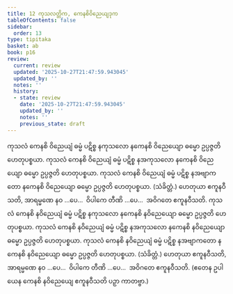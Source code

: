 ```yaml
---
title: 12 ကုသလတ္တိက, ကေနစိဝိညေယျဒုက
tableOfContents: false
sidebar:
  order: 13
type: tipitaka
basket: ab
book: p16
review:
  current: review
  updated: '2025-10-27T21:47:59.943045'
  updated_by: ''
  notes: ''
  history:
  - state: review
    date: '2025-10-27T21:47:59.943045'
    updated_by: ''
    notes: ''
    previous_state: draft
---
```



<ReviewStatus review={frontmatter.review} showDetails={true} />

<HypothesisAnnotation frontmatter={frontmatter} />

<DynamicBreadcrumb />

<Division number="22" book="p16" e="ch" v="40" p="253">

<Paragraph number="60" book="p16">
ကုသလံ ကေနစိ ဝိညေယျံ ဓမ္မံ ပဋိစ္စ နကုသလော နကေနစိ ဝိညေယျော ဓမ္မော ဥပ္ပဇ္ဇတိ ဟေတုပစ္စယာ. ကုသလံ ကေနစိ ဝိညေယျံ ဓမ္မံ ပဋိစ္စ နအကုသလော နကေနစိ ဝိညေယျော ဓမ္မော ဥပ္ပဇ္ဇတိ ဟေတုပစ္စယာ. ကုသလံ ကေနစိ ဝိညေယျံ ဓမ္မံ ပဋိစ္စ နအဗျာကတော နကေနစိ ဝိညေယျော ဓမ္မော ဥပ္ပဇ္ဇတိ ဟေတုပစ္စယာ. (သံခိတ္တံ.) ဟေတုယာ ဧကူနဝီသတိ, အာရမ္မဏေ နဝ …ပေ…  ဝိပါကေ တီဏိ …ပေ…  အဝိဂတေ ဧကူနဝီသတိ.
</Paragraph>

</Division>
<Division number="23" book="p16" e="ch" v="40" p="253">

<Paragraph number="61" book="p16">
ကုသလံ ကေနစိ နဝိညေယျံ ဓမ္မံ ပဋိစ္စ နကုသလော နကေနစိ နဝိညေယျော ဓမ္မော ဥပ္ပဇ္ဇတိ ဟေတုပစ္စယာ. ကုသလံ ကေနစိ နဝိညေယျံ ဓမ္မံ ပဋိစ္စ နအကုသလော နကေနစိ နဝိညေယျော ဓမ္မော ဥပ္ပဇ္ဇတိ ဟေတုပစ္စယာ. ကုသလံ ကေနစိ နဝိညေယျံ ဓမ္မံ ပဋိစ္စ နအဗျာကတော နကေနစိ နဝိညေယျော ဓမ္မော ဥပ္ပဇ္ဇတိ ဟေတုပစ္စယာ. (သံခိတ္တံ.)
</Paragraph>

<Paragraph number="62" book="p16">
ဟေတုယာ ဧကူနဝီသတိ, အာရမ္မဏေ နဝ …ပေ…  ဝိပါကေ တီဏိ …ပေ…  အဝိဂတေ ဧကူနဝီသတိ. (ဧတေန ဥပါယေန ကေနစိ နဝိညေယျေ ဧကူနဝီသတိ ပဉှာ ကာတဗ္ဗာ.)
</Paragraph>
</Division>